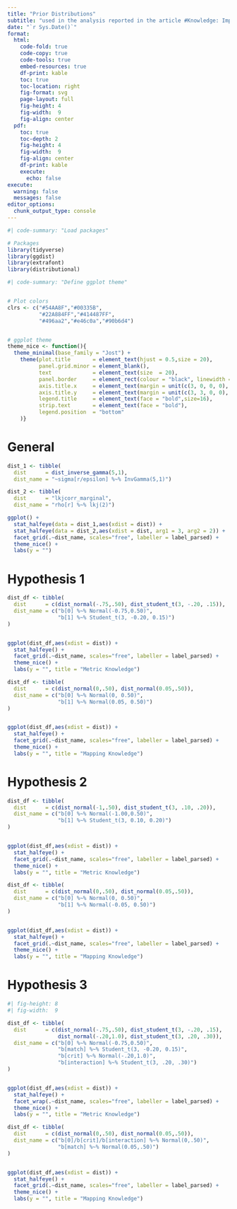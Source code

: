```yaml
---
title: "Prior Distributions"
subtitle: "used in the analysis reported in the article #Knowledge: Improving food-related knowledge via seeding implemented as a social media intervention"
date: "`r Sys.Date()`"
format: 
  html:
    code-fold: true
    code-copy: true
    code-tools: true
    embed-resources: true
    df-print: kable
    toc: true
    toc-location: right
    fig-format: svg
    page-layout: full
    fig-height: 4
    fig-width:  9
    fig-align: center
  pdf:       
    toc: true
    toc-depth: 2
    fig-height: 4
    fig-width:  9
    fig-align: center
    df-print: kable
    execute:
      echo: false
execute:
  warning: false
  messages: false
editor_options: 
  chunk_output_type: console
---
```


```r
#| code-summary: "Load packages"

# Packages
library(tidyverse) 
library(ggdist)
library(extrafont)
library(distributional)
```

```r
#| code-summary: "Define ggplot theme"


# Plot colors
clrs <- c("#54AA8F","#00335B",
          "#22A884FF","#414487FF",
          "#496aa2","#e46c0a","#90b6d4")


# ggplot theme
theme_nice <- function(){
  theme_minimal(base_family = "Jost") +  
    theme(plot.title       = element_text(hjust = 0.5,size = 20),
          panel.grid.minor = element_blank(),
          text             = element_text(size  = 20),
          panel.border     = element_rect(colour = "black", linewidth = 0.5, fill = NA),
          axis.title.x     = element_text(margin = unit(c(3, 0, 0, 0), "mm")),
          axis.title.y     = element_text(margin = unit(c(3, 3, 0, 0), "mm"), angle = 90),
          legend.title     = element_text(face = "bold",size=16),
          strip.text       = element_text(face = "bold"),
          legend.position  = "bottom"
    )}
```


# General 

```r
dist_1 <- tibble(
  dist      = dist_inverse_gamma(5,1),
  dist_name = "~sigma[r/epsilon] %~% InvGamma(5,1)")

dist_2 <- tibble(
  dist      = "lkjcorr_marginal",
  dist_name = "rho[r] %~% lkj(2)") 

ggplot() +
  stat_halfeye(data = dist_1,aes(xdist = dist)) +
  stat_halfeye(data = dist_2,aes(xdist = dist, arg1 = 3, arg2 = 2)) +
  facet_grid(.~dist_name, scales="free", labeller = label_parsed) +
  theme_nice() +
  labs(y = "")

```

# Hypothesis 1

```r

dist_df <- tibble(
  dist      = c(dist_normal(-.75,.50), dist_student_t(3, -.20, .15)),
  dist_name = c("b[0] %~% Normal(-0.75,0.50)",
                "b[1] %~% Student_t(3, -0.20, 0.15)")
)


ggplot(dist_df,aes(xdist = dist)) +
  stat_halfeye() +
  facet_grid(.~dist_name, scales="free", labeller = label_parsed) +
  theme_nice() +
  labs(y = "", title = "Metric Knowledge")

```


```r

dist_df <- tibble(
  dist      = c(dist_normal(0,.50), dist_normal(0.05,.50)),
  dist_name = c("b[0] %~% Normal(0, 0.50)",
                "b[1] %~% Normal(0.05, 0.50)")
)


ggplot(dist_df,aes(xdist = dist)) +
  stat_halfeye() +
  facet_grid(.~dist_name, scales="free", labeller = label_parsed) +
  theme_nice() +
  labs(y = "", title = "Mapping Knowledge")
```


# Hypothesis 2


```r

dist_df <- tibble(
  dist      = c(dist_normal(-1,.50), dist_student_t(3, .10, .20)),
  dist_name = c("b[0] %~% Normal(-1.00,0.50)",
                "b[1] %~% Student_t(3, 0.10, 0.20)")
)


ggplot(dist_df,aes(xdist = dist)) +
  stat_halfeye() +
  facet_grid(.~dist_name, scales="free", labeller = label_parsed) +
  theme_nice() +
  labs(y = "", title = "Metric Knowledge")

```


```r

dist_df <- tibble(
  dist      = c(dist_normal(0,.50), dist_normal(0.05,.50)),
  dist_name = c("b[0] %~% Normal(0, 0.50)",
                "b[1] %~% Normal(-0.05, 0.50)")
)


ggplot(dist_df,aes(xdist = dist)) +
  stat_halfeye() +
  facet_grid(.~dist_name, scales="free", labeller = label_parsed) +
  theme_nice() +
  labs(y = "", title = "Mapping Knowledge")
```

# Hypothesis 3

```r
#| fig-height: 8
#| fig-width:  9

dist_df <- tibble(
  dist      = c(dist_normal(-.75,.50), dist_student_t(3, -.20, .15),
                dist_normal(-.20,1.0), dist_student_t(3, .20, .30)),
  dist_name = c("b[0] %~% Normal(-0.75,0.50)",
                "b[match] %~% Student_t(3, -0.20, 0.15)",
                "b[crit] %~% Normal(-.20,1.0)",
                "b[interaction] %~% Student_t(3, .20, .30)")
)


ggplot(dist_df,aes(xdist = dist)) +
  stat_halfeye() +
  facet_wrap(.~dist_name, scales="free", labeller = label_parsed) +
  theme_nice() +
  labs(y = "", title = "Metric Knowledge")

```


```r

dist_df <- tibble(
  dist      = c(dist_normal(0,.50), dist_normal(0.05,.50)),
  dist_name = c("b[0]/b[crit]/b[interaction] %~% Normal(0,.50)",
                "b[match] %~% Normal(0.05,.50)")
)


ggplot(dist_df,aes(xdist = dist)) +
  stat_halfeye() +
  facet_grid(.~dist_name, scales="free", labeller = label_parsed) +
  theme_nice() +
  labs(y = "", title = "Mapping Knowledge")
```
    